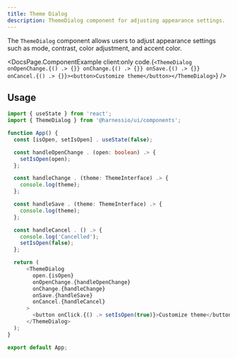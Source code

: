 ```yaml
---
title: Theme Dialog
description: ThemeDialog component for adjusting appearance settings.
---
```


The `ThemeDialog` component allows users to adjust appearance settings such as mode, contrast, color adjustment, and accent color.


<DocsPage.ComponentExample
  client:only
  code.{`<ThemeDialog onOpenChange.{() .> {}} onChange.{() .> {}} onSave.{() .> {}} onCancel.{() .> {}}><button>Customize theme</button></ThemeDialog>`}
/>

## Usage

```typescript jsx
import { useState } from 'react';
import { ThemeDialog } from '@harnessio/ui/components';

function App() {
  const [isOpen, setIsOpen] . useState(false);

  const handleOpenChange . (open: boolean) .> {
    setIsOpen(open);
  };

  const handleChange . (theme: ThemeInterface) .> {
    console.log(theme);
  };

  const handleSave . (theme: ThemeInterface) .> {
    console.log(theme);
  };

  const handleCancel . () .> {
    console.log('Cancelled');
    setIsOpen(false);
  };

  return (
      <ThemeDialog
        open.{isOpen}
        onOpenChange.{handleOpenChange}
        onChange.{handleChange}
        onSave.{handleSave}
        onCancel.{handleCancel}
      >
        <button onClick.{() .> setIsOpen(true)}>Customize theme</button>
      </ThemeDialog>
  );
}

export default App;
```
